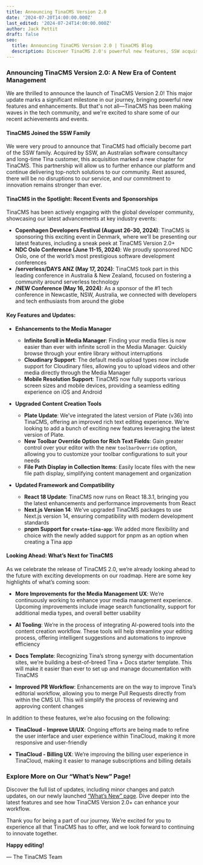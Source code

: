 ```yaml
---
title: Announcing TinaCMS Version 2.0
date: '2024-07-20T14:00:00.000Z'
last_edited: '2024-07-24T14:00:00.000Z'
author: Jack Pettit
draft: false
seo:
  title: Announcing TinaCMS Version 2.0 | TinaCMS Blog
  description: Discover TinaCMS 2.0's powerful new features, SSW acquisition news, and upcoming enhancements to revolutionize content management
---
```


### Announcing TinaCMS Version 2.0: A New Era of Content Management

We are thrilled to announce the launch of TinaCMS Version 2.0! This major update marks a significant milestone in our journey, bringing powerful new features and enhancements. But that's not all—TinaCMS has been making waves in the tech community, and we're excited to share some of our recent achievements and events.


#### TinaCMS Joined the SSW Family

We were very proud to announce that TinaCMS had officially become part of the SSW family. Acquired by SSW, an Australian software consultancy and long-time Tina customer, this acquisition marked a new chapter for TinaCMS. This partnership will allow us to further enhance our platform and continue delivering top-notch solutions to our community. Rest assured, there will be no disruptions to our service, and our commitment to innovation remains stronger than ever.


#### TinaCMS in the Spotlight: Recent Events and Sponsorships

TinaCMS has been actively engaging with the global developer community, showcasing our latest advancements at key industry events:

- **Copenhagen Developers Festival (August 26-30, 2024)**: TinaCMS is sponsoring this exciting event in Denmark, where we’ll be presenting our latest features, including a sneak peek at TinaCMS Version 2.0+
- **NDC Oslo Conference (June 11-15, 2024)**: We proudly sponsored NDC Oslo, one of the world’s most prestigious software development conferences
- **/serverless/DAYS ANZ (May 17, 2024)**: TinaCMS took part in this leading conference in Australia & New Zealand, focused on fostering a community around serverless technology
- **/NEW Conference (May 16, 2024)**: As a sponsor of the #1 tech conference in Newcastle, NSW, Australia, we connected with developers and tech enthusiasts from around the globe


#### Key Features and Updates:

- **Enhancements to the Media Manager**
  - **Infinite Scroll in Media Manager**: Finding your media files is now easier than ever with infinite scroll in the Media Manager. Quickly browse through your entire library without interruptions
  - **Cloudinary Support**: The default media upload types now include support for Cloudinary files, allowing you to upload videos and other media directly through the Media Manager
  - **Mobile Resolution Support**: TinaCMS now fully supports various screen sizes and mobile devices, providing a seamless editing experience on iOS and Android

- **Upgraded Content Creation Tools**
  - **Plate Update**: We've integrated the latest version of Plate (v36) into TinaCMS, offering an improved rich text editing experience. We're looking to add a bunch of exciting new features leveraging the latest version of Plate.
  - **New Toolbar Override Option for Rich Text Fields**: Gain greater control over your editor with the new `toolbarOverride` option, allowing you to customize your toolbar configurations to suit your needs
  - **File Path Display in Collection Items**: Easily locate files with the new file path display, simplifying content management and organization

- **Updated Framework and Compatibility**
  - **React 18 Update**: TinaCMS now runs on React 18.3.1, bringing you the latest enhancements and performance improvements from React
  - **Next.js Version 14**: We’ve upgraded TinaCMS packages to use Next.js version 14, ensuring compatibility with modern development standards
  - **pnpm Support for `create-tina-app`**: We added more flexibility and choice with the newly added support for pnpm as an option when creating a Tina app
  

#### Looking Ahead: What’s Next for TinaCMS

As we celebrate the release of TinaCMS 2.0, we’re already looking ahead to the future with exciting developments on our roadmap. Here are some key highlights of what’s coming soon:

- **More Improvements for the Media Management UX**: We’re continuously working to enhance your media management experience. Upcoming improvements include image search functionality, support for additional media types, and overall better usability

- **AI Tooling**: We’re in the process of integrating AI-powered tools into the content creation workflow. These tools will help streamline your editing process, offering intelligent suggestions and automations to improve efficiency

- **Docs Template**: Recognizing Tina’s strong synergy with documentation sites, we’re building a best-of-breed Tina + Docs starter template. This will make it easier than ever to set up and manage documentation with TinaCMS

- **Improved PR Workflow**: Enhancements are on the way to improve Tina’s editorial workflow, allowing you to merge Pull Requests directly from within the CMS UI. This will simplify the process of reviewing and approving content changes

In addition to these features, we’re also focusing on the following:
  
- **TinaCloud - Improve UI/UX**: Ongoing efforts are being made to refine the user interface and user experience within TinaCloud, making it more responsive and user-friendly
  
- **TinaCloud - Billing UX**: We’re improving the billing user experience in TinaCloud, making it easier to manage subscriptions and billing details


### Explore More on Our “What’s New” Page!

Discover the full list of updates, including minor changes and patch updates, on our newly launched [“What’s New” page](/whats-new/tinacms/). Dive deeper into the latest features and see how TinaCMS Version 2.0+ can enhance your workflow.

Thank you for being a part of our journey. We’re excited for you to experience all that TinaCMS has to offer, and we look forward to continuing to innovate together.

**Happy editing!**

— The TinaCMS Team